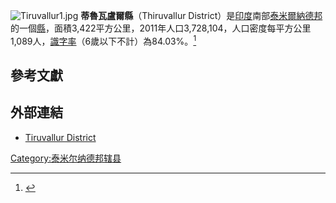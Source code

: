 {{Infobox Settlement
| name = 蒂魯瓦盧爾縣
| native_name      = திருவள்ளூர் மாவட்டம்
| native_name_lang = ta
| other_name      = 
| nickname        = 
| settlement_type = 縣
| image_skyline   = 
| image_alt       = 
| image_caption   = 
| image_map       = Tiruvallur in Tamil Nadu (India).svg
| map_alt         = 
| map_caption     = 蒂魯瓦盧爾縣（紅色）在泰米爾納德邦的位置
| latd    = 13
| latm    = 8
| lats    = 26.16
| latNS   = N
| longd   = 79
| longm   = 54
| longs   = 21.6
| longEW  = E
| coordinates_display     = inline,title
| subdivision_type        = 國家
| subdivision_name        = 印度
| subdivision_type1       = 邦
| subdivision_name1       = [[泰米爾納德邦|泰米爾納德邦]]
| subdivision_type2       = 
| subdivision_name2       = 
| established_title       = 建立
| established_date        = 
| founder                 = 
| named_for               = 
| parts_type              = 
| parts                   = 
| seat_type               = 行政中心
| seat                    = [[蒂鲁瓦卢尔|蒂鲁瓦卢尔]]
| government_type         = 
| governing_body          = 
| leader_title1           = 
| leader_name1            = 
| unit_pref               = Metric
| area_footnotes          = 
| area_rank               = 
| area_total_km2          = 3422
| elevation_footnotes     = 
| elevation_m             = 
| population_total        = 3,728,104
| population_as_of        = 2011年
| population_rank         = 
| population_density_km2  = 1089
| population_demonym      = 
| population_footnotes    = 
| postal_code_type        = [[郵政編碼|PIN]]
| postal_code             = 601001、602001<ref>{{Cite web |url=http://www.tamilnadupost.nic.in/hsvc/pincode.htm |title=Tamil Nadu post |accessdate=2015-02-18 |archive-date=2014-07-20 |archive-url=https://web.archive.org/web/20140720160939/http://www.tamilnadupost.nic.in/hsvc/pincode.htm |dead-url=yes }}</ref>
| area_code_type          = 電話區號
| area_code               = 044
| iso_code                = 
| registration_plate      = '''TN-03,TN-10.TN-12,TN-13,TN-18,TN-20'''
| blank1_name_sec1        = 男女比例
| blank1_info_sec1        = 987女/1000男
| blank1_name_sec2        = 識字率
| blank1_info_sec2        = 84.03%
| website                 = {{URL|www.tiruvallur.tn.nic.in}}
| footnotes               = 
}}
[[Image:Tiruvallur1.jpg|right]]
'''蒂魯瓦盧爾縣'''（Thiruvallur District）是[[印度|印度]]南部[[泰米爾納德邦|泰米爾納德邦]]的一個[[縣|縣]]，面積3,422平方公里，2011年人口3,728,104，人口密度每平方公里1,089人，[[識字率|識字率]]（6歲以下不計）為84.03%。<ref>{{Cite web |url=http://www.censusindia.gov.in/pca/SearchDetails.aspx?Id=674360 |title=Census of India: Search Details |accessdate=2015-02-18 |archive-date=2015-09-24 |archive-url=https://web.archive.org/web/20150924142928/http://www.censusindia.gov.in/pca/SearchDetails.aspx?Id=674360 |dead-url=no }}</ref>

==參考文獻==
{{Reflist}}

==外部連結==
* [https://web.archive.org/web/20110716022602/http://www.tiruvallur.tn.nic.in/ Tiruvallur District]

{{泰米尔纳德邦行政区划小作品}}
[[Category:泰米尔纳德邦辖县|Category:泰米尔纳德邦辖县]]